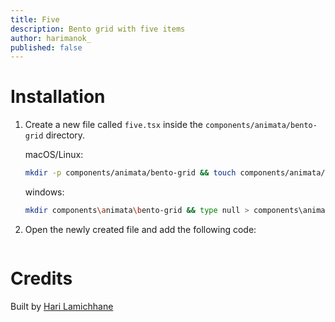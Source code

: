 ```yaml
---
title: Five
description: Bento grid with five items
author: harimanok_
published: false
---
```


<ComponentPreview name="bento-grid-five--docs" />

# Installation

1. Create a new file called `five.tsx` inside the `components/animata/bento-grid` directory.

   macOS/Linux:

   ```bash
   mkdir -p components/animata/bento-grid && touch components/animata/bento-grid/five.tsx
   ```

   windows:

   ```bash
   mkdir components\animata\bento-grid && type null > components\animata\bento-grid\five.tsx
   ```

2. Open the newly created file and add the following code:

```jsx file=<rootDir>/animata/bento-grid/five.tsx

```

# Credits

Built by [Hari Lamichhane](https://github.com/hari)
